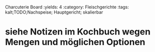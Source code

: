 Charcuterie Board
:yields: 4
:category: Fleischgerichte
:tags: kalt;TODO;Nachspeise; Hauptgericht; skalierbar

# siehe Notizen im Kochbuch wegen Mengen und möglichen Optionen
